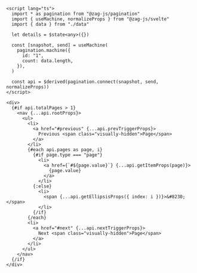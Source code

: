 ```svelte
<script lang="ts">
  import * as pagination from "@zag-js/pagination"
  import { useMachine, normalizeProps } from "@zag-js/svelte"
  import { data } from "./data"

  let details = $state<any>({})

  const [snapshot, send] = useMachine(
    pagination.machine({
      id: "1",
      count: data.length,
    }),
  )

  const api = $derived(pagination.connect(snapshot, send, normalizeProps))
</script>

<div>
  {#if api.totalPages > 1}
    <nav {...api.rootProps}>
      <ul>
        <li>
          <a href="#previous" {...api.prevTriggerProps}>
            Previous <span class="visually-hidden">Page</span>
          </a>
        </li>
        {#each api.pages as page, i}
          {#if page.type === "page"}
            <li>
              <a href={`#${page.value}`} {...api.getItemProps(page)}>
                {page.value}
              </a>
            </li>
          {:else}
            <li>
              <span {...api.getEllipsisProps({ index: i })}>&#8230;</span>
            </li>
          {/if}
        {/each}
        <li>
          <a href="#next" {...api.nextTriggerProps}>
            Next <span class="visually-hidden">Page</span>
          </a>
        </li>
      </ul>
    </nav>
  {/if}
</div>
```
